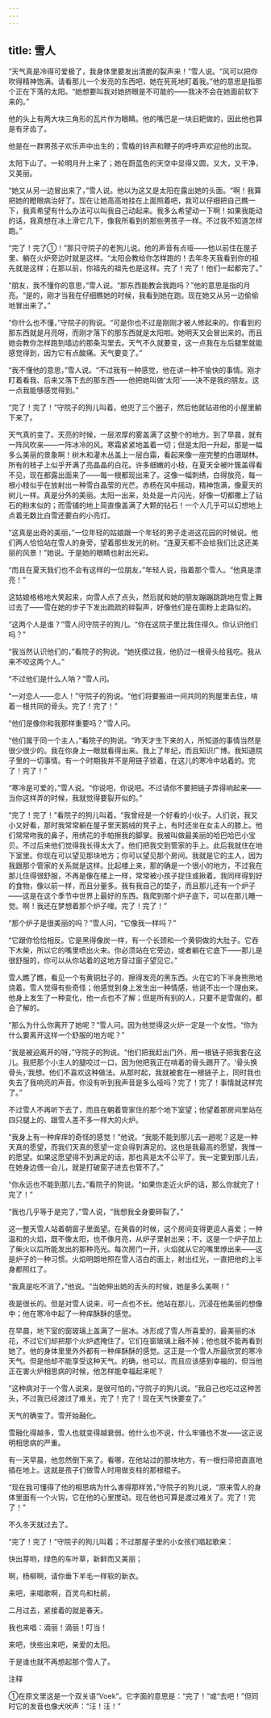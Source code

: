 ```yaml
---
---
---
```

title: 雪人
---




“天气真是冷得可爱极了，我身体里要发出清脆的裂声来！”雪人说。“风可以把你吹得精神饱满。请看那儿一个发亮的东西吧，她在死死地盯着我。”他的意思是指那个正在下落的太阳。“她想要叫我对她挤眼是不可能的——我决不会在她面前软下来的。”

他的头上有两大块三角形的瓦片作为眼睛。他的嘴巴是一块旧耙做的，因此他也算是有牙齿了。

他是在一群男孩子欢乐声中出生的；雪橇的铃声和鞭子的呼呼声欢迎他的出现。

太阳下山了。一轮明月升上来了；她在蔚蓝色的天空中显得又圆，又大，又干净，又美丽。

“她又从另一边冒出来了，”雪人说。他以为这又是太阳在露出她的头面。“啊！我算把她的瞪眼病治好了。现在让她高高地挂在上面照着吧，我可以仔细把自己瞧一下，我真希望有什么办法可以叫我自己动起来。我多么希望动一下啊！如果我能动的话，我真想在冰上滑它几下，像我所看到的那些男孩子一样。不过我不知道怎样跑。”

“完了！完了①！”那只守院子的老狗儿说。他的声音有点哑——他以前住在屋子里、躺在火炉旁边时就是这样。“太阳会教给你怎样跑的！去年冬天我看到你的祖先就是这样；在那以前，你祖先的祖先也是这样。完了！完了！他们一起都完了。”

“朋友，我不懂你的意思，”雪人说。“那东西能教会我跑吗？”他的意思是指的月亮。“是的，刚才当我在仔细瞧她的时候，我看到她在跑。现在她又从另一边偷偷地冒出来了。”

“你什么也不懂，”守院子的狗说。“可是你也不过是刚刚才被人修起来的。你看到的那东西就是月亮呀，而刚才落下的那东西就是太阳啦。她明天又会冒出来的。而且她会教你怎样跑到墙边的那条沟里去。天气不久就要变，这一点我在左后腿里就能感觉得到，因为它有点酸痛。天气要变了。”

“我不懂他的意思，”雪人说。“不过我有一种感觉，他在讲一种不愉快的事情。刚才盯着看我、后来又落下去的那东西——他把她叫做‘太阳’——决不是我的朋友。这一点我能够感觉得到。”

“完了！完了！”守院子的狗儿叫着。他兜了三个圈子，然后他就钻进他的小屋里躺下来了。

天气真的变了。天亮的时候，一层浓厚的雾盖满了这整个的地方。到了早晨，就有一阵风吹来——一阵冰冷的风。寒霜紧紧地盖着一切；但是太阳一升起，那是一幅多么美丽的景象啊！树木和灌木丛盖上一层白霜，看起来像一座完整的白珊瑚林。所有的枝子上似乎开满了亮晶晶的白花。许多细嫩的小枝，在夏天全被叶簇盖得看不见，现在都露出面来了——每一根都现出来了。这像一幅刺绣，白得放亮，每一根小枝似乎在放射出一种雪白晶莹的光芒。赤杨在风中摇动，精神饱满，像夏天的树儿一样。真是分外的美丽。太阳一出来，处处是一片闪光，好像一切都撒上了钻石的粉末似的；而雪铺的地上简直像盖满了大颗的钻石！一个人几乎可以幻想地上点着无数比白雪还要白的小亮灯。

“这真是出奇的美丽，”一位年轻的姑娘跟一个年轻的男子走进这花园的时候说。他们两人恰恰站在雪人的身旁，望着那些发光的树。“连夏天都不会给我们比这还美丽的风景！”她说。于是她的眼睛也射出光彩。

“而且在夏天我们也不会有这样的一位朋友，”年轻人说，指着那个雪人。“他真是漂亮！”

这姑娘格格地大笑起来，向雪人点了点头，然后就和她的朋友蹦蹦跳跳地在雪上舞过去了——雪在她的步子下发出疏疏的碎裂声，好像他们是在面粉上走路似的。

“这两个人是谁？”雪人问守院子的狗儿。“你在这院子里比我住得久。你认识他们吗？”

“我当然认识他们的，”看院子的狗说。“她抚摸过我，他扔过一根骨头给我吃。我从来不咬这两个人。”

“不过他们是什么人呐？”雪人问。

“一对恋人——恋人！”守院子的狗说。“他们将要搬进一间共同的狗屋里去住，啃着一根共同的骨头。完了！完了！”

“他们是像你和我那样重要吗？”雪人问。

“他们属于同一个主人，”看院子的狗说。“昨天才生下来的人，所知道的事情当然是很少很少的。我在你身上一眼就看得出来。我上了年纪，而且知识广博。我知道院子里的一切事情。有一个时期我并不是用链子锁着，在这儿的寒冷中站着的。完了！完了！”

“寒冷是可爱的，”雪人说。“你说吧，你说吧。不过请你不要把链子弄得响起来——当你这样弄的时候，我就觉得要裂开似的。”

“完了！完了！”看院子的狗儿叫着。“我曾经是一个好看的小伙子。人们说，我又小又好看，那时我常常躺在屋子里天鹅绒的凳子上，有时还坐在女主人的膝上。他们常常吻我的鼻子，用绣花的手帕擦我的脚掌。我被叫做最美丽的哈巴哈巴小宝贝。不过后来他们觉得我长得太大了。他们把我交到管家的手上。此后我就住在地下室里。你现在可以望见那块地方；你可以望见那个房间。我就是它的主人，因为我跟那个管家的关系就是这样。比起楼上来，那的确是一个很小的地方，不过我在那儿住得很舒服，不再是像在楼上一样，常常被小孩子捉住或揪着。我同样得到好的食物，像以前一样，而且分量多。我有我自己的垫子，而且那儿还有一个炉子——这是在这个季节中世界上最好的东西。我爬到那个炉子底下，可以在那儿睡一觉。啊！我还在梦想着那个炉子哩。完了！完了！”

“那个炉子是很美丽的吗？”雪人问，“它像我一样吗？”

“它跟你恰恰相反。它是黑得像炭一样，有一个长颈和一个黄铜做的大肚子。它吞下木柴，所以它的嘴里喷出火来。你必须站在它旁边，或者躺在它底下——那儿是很舒服的，你可以从你站着的这地方穿过窗子望见它。”

雪人瞧了瞧，看见一个有黄铜肚子的、擦得发亮的黑东西。火在它的下半身熊熊地烧着。雪人觉得有些奇怪；他感觉到身上发生出一种情感，他说不出一个理由来。他身上发生了一种变化，他一点也不了解；但是所有别的人，只要不是雪做的，都会了解的。

“那么为什么你离开了她呢？”雪人问。因为他觉得这火炉一定是一个女性。“你为什么要离开这样一个舒服的地方呢？”

“我是被迫离开的呀，”守院子的狗说。“他们把我赶出门外，用一根链子把我套在这儿。我把那个小主人的腿咬过一口，因为他把我正在啃着的骨头踢开了。‘骨头换骨头，’我想。他们不喜欢这种做法。从那时起，我就被套在一根链子上，同时我也失去了我响亮的声音。你没有听到我声音是多么哑吗？完了！完了！事情就这样完了。”

不过雪人不再听下去了，而且在朝着管家住的那个地下室望；他望着那房间里站在四只腿上的、跟雪人差不多一样大的火炉。

“我身上有一种痒痒的奇怪的感觉！”他说。“我能不能到那儿去一趟呢？这是一种天真的愿望，而我们天真的愿望一定会得到满足的。这也是我最高的愿望，我惟一的愿望。如果这愿望得不到满足的话，那也真是太不公平了。我一定要到那儿去，在她身边偎一会儿，就是打破窗子进去也管不了。”

“你永远也不能到那儿去，”看院子的狗说。“如果你走近火炉的话，那么你就完了！完了！”

“我也几乎等于是完了，”雪人说，“我想我全身要碎裂了。”

这一整天雪人站着朝窗子里面望。在黄昏的时候，这个房间变得更逗人喜爱；一种温和的火焰，既不像太阳，也不像月亮，从炉子里射出来；不，这是一个炉子加上了柴火以后所能发出的那种亮光。每次房门一开，火焰就从它的嘴里燎出来——这是炉子的一种习惯。火焰明朗地照在雪人洁白的面上，射出红光，一直把他的上半身都照红了。

“我真是吃不消了，”他说。“当她伸出她的舌头的时候，她是多么美啊！”

夜是很长的。但是对雪人说来，可一点也不长。他站在那儿，沉浸在他美丽的想像中；他在寒冷中起了一种痒酥酥的感觉。

在早晨，地下室的窗玻璃上盖满了一层冰。冰形成了雪人所喜爱的，最美丽的冰花，不过它们却把那个火炉遮掩住了。它们在窗玻璃上融不掉；他也就不能再看到她了。他的身体里里外外都有一种痒酥酥的感觉。这正是一个雪人所最欣赏的寒冷天气。但是他却不能享受这种天气。的确，他可以、而且应该感到幸福的，但当他正在害火炉相思病的时候，他怎样能幸福起来呢？

“这种病对于一个雪人说来，是很可怕的，”守院子的狗儿说。“我自己也吃过这种苦头，不过我已经渡过了难关。完了！完了！现在天气快要变了。”

天气的确变了。雪开始融化。

雪融化得越多，雪人也就变得越衰弱。他什么也不说，什么牢骚也不发——这正说明相思病的严重。

有一天早晨，他忽然倒下来了。看哪，在他站过的那块地方，有一根扫帚把直直地插在地上。这就是孩子们做雪人时用做支柱的那根棍子。

“现在我可懂得了他的相思病为什么害得那样苦，”守院子的狗儿说，“原来雪人的身体里面有一个火钩，它在他的心里搅动。现在他也可算是渡过难关了。完了！完了！”

不久冬天就过去了。

“完了！完了！”守院子的狗儿叫着；不过那屋子里的小女孩们唱起歌来：





快出芽哟，绿色的车叶草，新鲜而又美丽；

啊，杨柳啊，请你垂下羊毛一样软的新衣。

来吧，来唱歌啊，百灵鸟和杜鹃，

二月过去，紧接着的就是春天。

我也来唱：滴丽！滴丽！叮当！

来吧，快些出来吧，亲爱的太阳。





于是谁也就不再想起那个雪人了。

注释

①在原文里这是一个双关语“Voek”。它字面的意思是：“完了！”或“去吧！”但同时它的发音也像犬吠声：“汪！汪！”